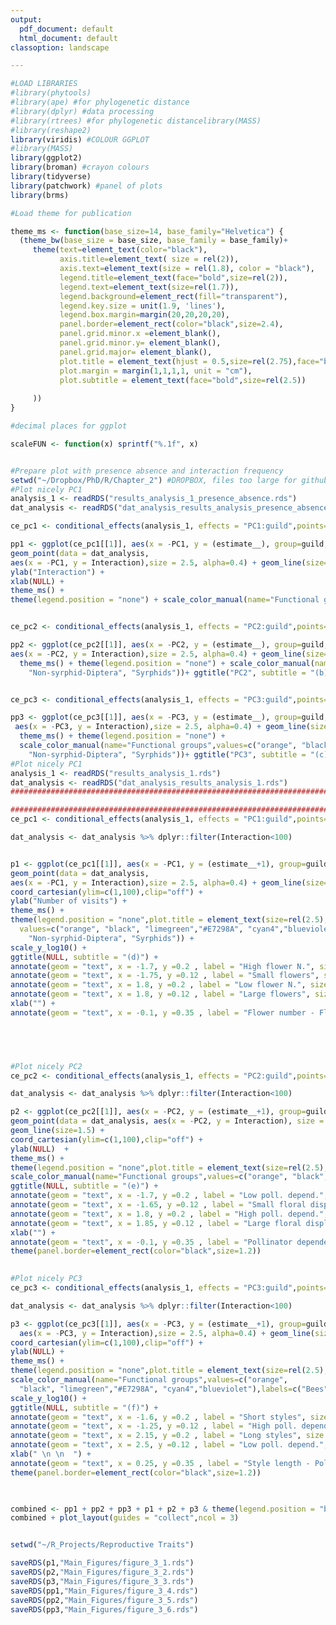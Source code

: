 ```yaml
---
output:
  pdf_document: default
  html_document: default
classoption: landscape

---
```


\pagenumbering{gobble}

```r

#LOAD LIBRARIES 
#library(phytools)
#library(ape) #for phylogenetic distance
#library(dplyr) #data processing
#library(rtrees) #for phylogenetic distancelibrary(MASS)
#library(reshape2)
library(viridis) #COLOUR GGPLOT
#library(MASS)
library(ggplot2)
library(broman) #crayon colours
library(tidyverse)
library(patchwork) #panel of plots
library(brms)

#Load theme for publication

theme_ms <- function(base_size=14, base_family="Helvetica") {
  (theme_bw(base_size = base_size, base_family = base_family)+
     theme(text=element_text(color="black"),
           axis.title=element_text( size = rel(2)),
           axis.text=element_text(size = rel(1.8), color = "black"),
           legend.title=element_text(face="bold",size=rel(2)),
           legend.text=element_text(size=rel(1.7)),
           legend.background=element_rect(fill="transparent"),
           legend.key.size = unit(1.9, 'lines'),
           legend.box.margin=margin(20,20,20,20),
           panel.border=element_rect(color="black",size=2.4),
           panel.grid.minor.x =element_blank(),
           panel.grid.minor.y= element_blank(),
           panel.grid.major= element_blank(),
           plot.title = element_text(hjust = 0.5,size=rel(2.75),face="bold"),
           plot.margin = margin(1,1,1,1, unit = "cm"),
           plot.subtitle = element_text(face="bold",size=rel(2.5))
           
     ))
}

#decimal places for ggplot

scaleFUN <- function(x) sprintf("%.1f", x)


#Prepare plot with presence absence and interaction frequency
setwd("~/Dropbox/PhD/R/Chapter_2") #DROPBOX, files too large for github
#Plot nicely PC1
analysis_1 <- readRDS("results_analysis_1_presence_absence.rds")
dat_analysis <- readRDS("dat_analysis_results_analysis_presence_absence.rds")

ce_pc1 <- conditional_effects(analysis_1, effects = "PC1:guild",points=T) 

pp1 <- ggplot(ce_pc1[[1]], aes(x = -PC1, y = (estimate__), group=guild, colour=guild)) + 
geom_point(data = dat_analysis,
aes(x = -PC1, y = Interaction),size = 2.5, alpha=0.4) + geom_line(size=1.5)  + 
ylab("Interaction") + 
xlab(NULL) +
theme_ms() + 
theme(legend.position = "none") + scale_color_manual(name="Functional groups",values=c("orange", "black", "limegreen","#E7298A","cyan4","blueviolet"),           labels=c("Bees","Coleoptera", "Lepidoptera", "Non-bee-Hymenoptera","Non-syrphid-Diptera", "Syrphids")) + ggtitle("PC1", subtitle = "(a)") + scale_y_continuous(breaks = c(0,  1), labels=c("No", "Yes"))


ce_pc2 <- conditional_effects(analysis_1, effects = "PC2:guild",points=T) 

pp2 <- ggplot(ce_pc2[[1]], aes(x = -PC2, y = (estimate__), group=guild, colour=guild)) + geom_point(data = dat_analysis,
aes(x = -PC2, y = Interaction),size = 2.5, alpha=0.4) + geom_line(size=1.5)  + ylab(NULL)+ xlab(NULL)+
  theme_ms() + theme(legend.position = "none") + scale_color_manual(name="Functional groups",values=c("orange", "black", "limegreen","#E7298A", "cyan4","blueviolet"),labels=c("Bees","Coleoptera", "Lepidoptera", "Non-bee-Hymenoptera",
    "Non-syrphid-Diptera", "Syrphids"))+ ggtitle("PC2", subtitle = "(b)") + scale_y_continuous(breaks = c(0,  1), labels=c("No", "Yes"))


ce_pc3 <- conditional_effects(analysis_1, effects = "PC3:guild",points=T) 

pp3 <- ggplot(ce_pc3[[1]], aes(x = -PC3, y = (estimate__), group=guild, colour=guild)) + geom_point(data = dat_analysis,
 aes(x = -PC3, y = Interaction),size = 2.5, alpha=0.4) + geom_line(size=1.5)  + ylab(NULL)+ xlab(NULL)+
  theme_ms() + theme(legend.position = "none") + 
  scale_color_manual(name="Functional groups",values=c("orange", "black", "limegreen","#E7298A", "cyan4","blueviolet"),labels=c("Bees","Coleoptera", "Lepidoptera", "Non-bee-Hymenoptera",
    "Non-syrphid-Diptera", "Syrphids"))+ ggtitle("PC3", subtitle = "(c)")+ scale_y_continuous(breaks = c(0,  1), labels=c("No", "Yes"))
#Plot nicely PC1
analysis_1 <- readRDS("results_analysis_1.rds")
dat_analysis <- readRDS("dat_analysis_results_analysis_1.rds")
########################################################################################################################

########################################################################################################################
ce_pc1 <- conditional_effects(analysis_1, effects = "PC1:guild",points=T) 

dat_analysis <- dat_analysis %>% dplyr::filter(Interaction<100)


p1 <- ggplot(ce_pc1[[1]], aes(x = -PC1, y = (estimate__+1), group=guild, colour=guild)) + 
geom_point(data = dat_analysis,
aes(x = -PC1, y = Interaction),size = 2.5, alpha=0.4) + geom_line(size=1.5) + 
coord_cartesian(ylim=c(1,100),clip="off") + 
ylab("Number of visits") +  
theme_ms() + 
theme(legend.position = "none",plot.title = element_text(size=rel(2.5),hjust = 0,face="bold")) + scale_color_manual(name="Functional groups",
  values=c("orange", "black", "limegreen","#E7298A", "cyan4","blueviolet"),labels=c("Bees","Coleoptera", "Lepidoptera", "Non-bee-Hymenoptera",
    "Non-syrphid-Diptera", "Syrphids")) +
scale_y_log10() +
ggtitle(NULL, subtitle = "(d)") +
annotate(geom = "text", x = -1.7, y =0.2 , label = "High flower N.", size = 8) +
annotate(geom = "text", x = -1.75, y =0.12 , label = "Small flowers", size = 8) + 
annotate(geom = "text", x = 1.8, y =0.2 , label = "Low flower N.", size = 8) + 
annotate(geom = "text", x = 1.8, y =0.12 , label = "Large flowers", size = 8) +
xlab("") +
annotate(geom = "text", x = -0.1, y =0.35 , label = "Flower number - Flower size axis", size = 8.5, fontface =2) + xlab("") + theme(panel.border=element_rect(color="black",size=1.2))
  




#Plot nicely PC2
ce_pc2 <- conditional_effects(analysis_1, effects = "PC2:guild",points=T) 

dat_analysis <- dat_analysis %>% dplyr::filter(Interaction<100)

p2 <- ggplot(ce_pc2[[1]], aes(x = -PC2, y = (estimate__+1), group=guild, colour=guild)) + 
geom_point(data = dat_analysis, aes(x = -PC2, y = Interaction), size = 2.5, alpha=0.4) + 
geom_line(size=1.5) + 
coord_cartesian(ylim=c(1,100),clip="off") + 
ylab(NULL)  +
theme_ms() + 
theme(legend.position = "none",plot.title = element_text(size=rel(2.5),hjust = 0,face="bold")) + 
scale_color_manual(name="Functional groups",values=c("orange", "black", "limegreen","#E7298A", "cyan4","blueviolet"), labels=c("Bees","Coleoptera", "Lepidoptera", "Non-bee-Hymenoptera", "Non-syrphid-Diptera", "Syrphids")) + scale_y_log10()+
ggtitle(NULL, subtitle = "(e)") +
annotate(geom = "text", x = -1.7, y =0.2 , label = "Low poll. depend.", size = 8) +
annotate(geom = "text", x = -1.65, y =0.12 , label = "Small floral display", size = 8) + 
annotate(geom = "text", x = 1.8, y =0.2 , label = "High poll. depend.", size = 8) + 
annotate(geom = "text", x = 1.85, y =0.12 , label = "Large floral display", size = 8) +
xlab("") +
annotate(geom = "text", x = -0.1, y =0.35 , label = "Pollinator dependence - Floral display axis", size = 8.5, fontface =2) +
theme(panel.border=element_rect(color="black",size=1.2))
  

#Plot nicely PC3
ce_pc3 <- conditional_effects(analysis_1, effects = "PC3:guild",points=T)

dat_analysis <- dat_analysis %>% dplyr::filter(Interaction<100)

p3 <- ggplot(ce_pc3[[1]], aes(x = -PC3, y = (estimate__+1), group=guild, colour=guild)) + geom_point(data = dat_analysis,
  aes(x = -PC3, y = Interaction),size = 2.5, alpha=0.4) + geom_line(size=1.5) + 
coord_cartesian(ylim=c(1,100),clip="off") +
ylab(NULL) +
theme_ms() + 
theme(legend.position = "none",plot.title = element_text(size=rel(2.5),hjust = 0,face="bold")) + 
scale_color_manual(name="Functional groups",values=c("orange", 
  "black", "limegreen","#E7298A", "cyan4","blueviolet"),labels=c("Bees","Coleoptera", "Lepidoptera", "Non-bee-Hymenoptera", "Non-syrphid-Diptera", "Syrphids")) + 
scale_y_log10() + 
ggtitle(NULL, subtitle = "(f)") +
annotate(geom = "text", x = -1.6, y =0.2 , label = "Short styles", size = 8) +
annotate(geom = "text", x = -1.25, y =0.12 , label = "High poll. depend.", size = 8) + 
annotate(geom = "text", x = 2.15, y =0.2 , label = "Long styles", size = 8) + 
annotate(geom = "text", x = 2.5, y =0.12 , label = "Low poll. depend.", size = 8) +
xlab(" \n \n  ") +
annotate(geom = "text", x = 0.25, y =0.35 , label = "Style length - Pollinator dependence axis", size = 8.5, fontface =2) +
theme(panel.border=element_rect(color="black",size=1.2))
  


combined <- pp1 + pp2 + pp3 + p1 + p2 + p3 & theme(legend.position = "bottom")
combined + plot_layout(guides = "collect",ncol = 3)


setwd("~/R_Projects/Reproductive Traits")

saveRDS(p1,"Main_Figures/figure_3_1.rds")
saveRDS(p2,"Main_Figures/figure_3_2.rds")
saveRDS(p3,"Main_Figures/figure_3_3.rds")
saveRDS(pp1,"Main_Figures/figure_3_4.rds")
saveRDS(pp2,"Main_Figures/figure_3_5.rds")
saveRDS(pp3,"Main_Figures/figure_3_6.rds")

```

